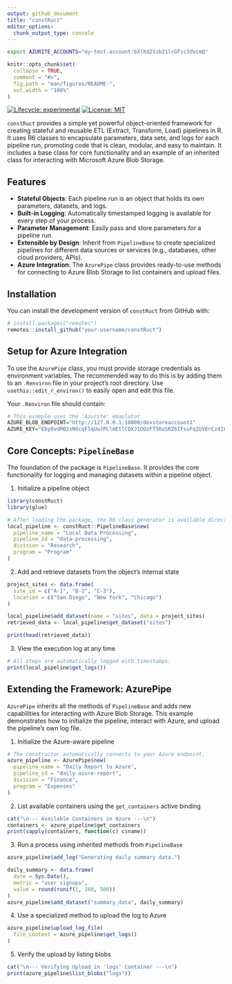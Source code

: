 ```yaml
---
output: github_document
title: "constRuct"
editor_options: 
  chunk_output_type: console
---
```


```bash
export AZURITE_ACCOUNTS="my-test-account:bXlhd2Vzb21lcGFzc3dvcmQ"
```

```r
knitr::opts_chunk$set(
  collapse = TRUE,
  comment = "#>",
  fig.path = "man/figures/README-",
  out.width = "100%"
)
```

[![Lifecycle: experimental](https://img.shields.io/badge/lifecycle-experimental-orange.svg)](https://lifecycle.r-lib.org/articles/stages.html#experimental) [![License: MIT](https://img.shields.io/badge/License-MIT-yellow.svg)](https://opensource.org/licenses/MIT)

`constRuct` provides a simple yet powerful object-oriented framework for creating stateful and reusable ETL (Extract, Transform, Load) pipelines in R. It uses R6 classes to encapsulate parameters, data sets, and logs for each pipeline run, promoting code that is clean, modular, and easy to maintain.
It includes a base class for core functionality and an example of an inherited class for interacting with Microsoft Azure Blob Storage.

## Features

-   **Stateful Objects**: Each pipeline run is an object that holds its own parameters, datasets, and logs.
-   **Built-in Logging**: Automatically timestamped logging is available for every step of your process.
-   **Parameter Management**: Easily pass and store parameters for a pipeline run.
-   **Extensible by Design**: Inherit from `PipelineBase` to create specialized pipelines for different data sources or services (e.g., databases, other cloud providers, APIs).
-   **Azure Integration**: The `AzurePipe` class provides ready-to-use methods for connecting to Azure Blob Storage to list containers and upload files.

## Installation

You can install the development version of `constRuct` from GitHub with:

```r
# install.packages("remotes")
remotes::install_github("your-username/constRuct")
```

## Setup for Azure Integration

To use the `AzurePipe` class, you must provide storage credentials as environment variables. The recommended way to do this is by adding them to an `.Renviron` file in your project's root directory. Use `usethis::edit_r_environ()` to easily open and edit this file.

Your `.Renviron` file should contain:

```r
# This example uses the 'Azurite' emaulator
AZURE_BLOB_ENDPOINT="http://127.0.0.1:10000/devstoreaccount1"
AZURE_KEY="Eby8vdM02xNOcqFlqUwJPLlmEtlCDXJ1OUzFT50uSRZ6IFsuFq2UVErCz4I6tq/K1SZFPTOtr/KBHBeksoGMGw=="
```

## Core Concepts: `PipelineBase`

The foundation of the package is `PipelineBase`. It provides the core functionality for logging and managing datasets within a pipeline object.

1.  Initialize a pipeline object

```r
library(constRuct)
library(glue)

# After loading the package, the R6 class generator is available directly.
local_pipeline <- constRuct::PipelineBase$new(
  pipeline_name = "Local Data Processing",
  pipeline_id = "data-processing",
  division = "Research",
  program = "Program"
)

```

2.  Add and retrieve datasets from the object's internal state

```r

project_sites <- data.frame(
  site_id = c("A-1", "B-2", "C-3"),
  location = c("San Diego", "New York", "Chicago")
)

local_pipeline$add_dataset(name = "sites", data = project_sites)
retrieved_data <- local_pipeline$get_dataset("sites")

print(head(retrieved_data))

```

3.  View the execution log at any time

```r
# All steps are automatically logged with timestamps.
print(local_pipeline$get_logs())
```

## Extending the Framework: AzurePipe

`AzurePipe` inherits all the methods of `PipelineBase` and adds new capabilities for interacting with Azure Blob Storage. This example demonstrates how to initialize the pipeline, interact with Azure, and upload the pipeline's own log file.

1.  Initialize the Azure-aware pipeline

```r

# The constructor automatically connects to your Azure endpoint.
azure_pipeline <- AzurePipe$new(
  pipeline_name = "Daily Report to Azure",
  pipeline_id = "daily-azure-report",
  division = "Finance",
  program = "Expenses"
)

```

2.  List available containers using the `get_containers` active binding

```r
cat("\n--- Available Containers in Azure ---\n")
containers <- azure_pipeline$get_containers
print(sapply(containers, function(c) c$name))
```

3.  Run a process using inherited methods from `PipelineBase`

```r
azure_pipeline$add_log("Generating daily summary data.")

daily_summary <- data.frame(
  date = Sys.Date(),
  metric = "user_signups",
  value = round(runif(1, 100, 500))
)
azure_pipeline$add_dataset("summary_data", daily_summary)

```

4.  Use a specialized method to upload the log to Azure

```r

azure_pipeline$upload_log_file(
  file_content = azure_pipeline$get_logs()
)
```

5.  Verify the upload by listing blobs

```r

cat("\n--- Verifying Upload in 'logs' Container ---\n")
print(azure_pipeline$list_blobs("logs"))

```
